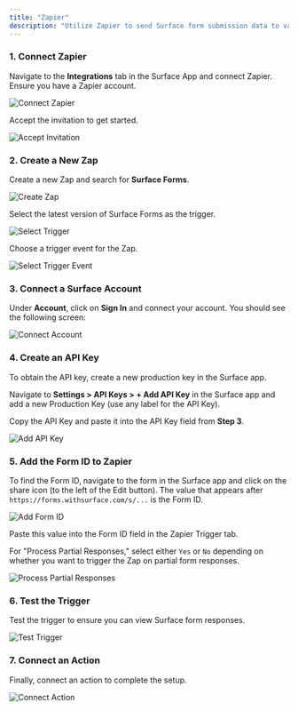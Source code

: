 ```yaml
---
title: "Zapier"
description: "Utilize Zapier to send Surface form submission data to various destinations and trigger actions."
---
```


### 1. Connect Zapier

Navigate to the **Integrations** tab in the Surface App and connect Zapier. Ensure you have a Zapier account.

<Frame>
<img className="block" src="/images/zapier/zapier_1.png" alt="Connect Zapier" />
</Frame>

Accept the invitation to get started.

<Frame>
<img className="block" src="/images/zapier/zapier_2.png" alt="Accept Invitation" />
</Frame>

### 2. Create a New Zap

Create a new Zap and search for **Surface Forms**.

<Frame>
<img className="block" src="/images/zapier/create_zap.png" alt="Create Zap" />
</Frame>

Select the latest version of Surface Forms as the trigger.

<Frame caption="Select the latest Surface Forms version as Trigger">
<img className="block" src="/images/zapier/zapier_4.png" alt="Select Trigger" />
</Frame>

Choose a trigger event for the Zap.

<Frame caption="Workflow trigger is recommended.">
<img className="block" src="/images/zapier/zapier_3.png" alt="Select Trigger Event" />
</Frame>

### 3. Connect a Surface Account

Under **Account**, click on **Sign In** and connect your account. You should see the following screen:

<Frame>
<img className="block" src="/images/zapier/zapier_9.png" alt="Connect Account" />
</Frame>

### 4. Create an API Key

To obtain the API key, create a new production key in the Surface app.

Navigate to **Settings > API Keys > + Add API Key** in the Surface app and add a new Production Key (use any label for the API Key).

Copy the API Key and paste it into the API Key field from **Step 3**.

<Frame caption="Add API Key">
<img className="block" src="/images/zapier/zapier_10.png" alt="Add API Key" />
</Frame>

### 5. Add the Form ID to Zapier

To find the Form ID, navigate to the form in the Surface app and click on the share icon (to the left of the Edit button). The value that appears after `https://forms.withsurface.com/s/...` is the Form ID.

<Frame caption="Add Form ID">
<img className="block" src="/images/zapier/zapier_7.png" alt="Add Form ID" />
</Frame>

Paste this value into the Form ID field in the Zapier Trigger tab.

For "Process Partial Responses," select either `Yes` or `No` depending on whether you want to trigger the Zap on partial form responses.

<Frame>
<img className="block" src="/images/zapier/zapier_8.png" alt="Process Partial Responses" />
</Frame>

### 6. Test the Trigger

Test the trigger to ensure you can view Surface form responses.

<Frame>
<img className="block" src="/images/zapier/zapier_11.png" alt="Test Trigger" />
</Frame>

### 7. Connect an Action

Finally, connect an action to complete the setup.

<Frame>
<img className="block" src="/images/zapier/zapier_12.png" alt="Connect Action" />
</Frame>
